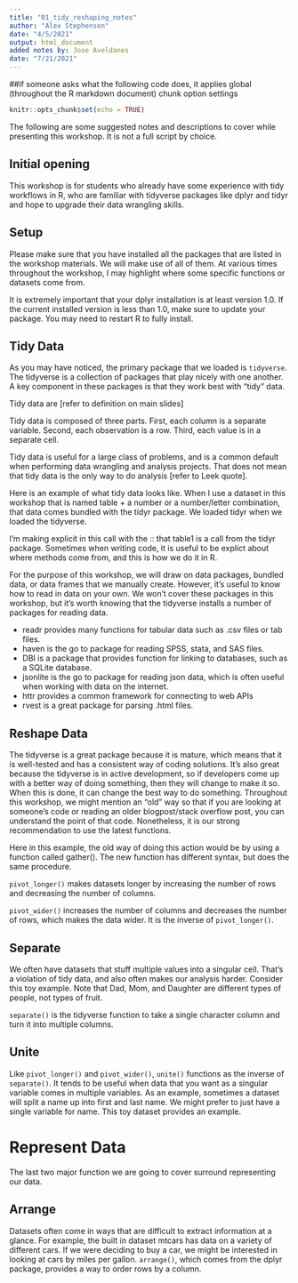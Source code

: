 ```yaml
---
title: "01_tidy_reshaping_notes"
author: "Alex Stephenson"
date: "4/5/2021"
output: html_document
added notes by: Jose Aveldanes
date: "7/21/2021"
---
```

##if someone asks what the following code does, it applies global (throughout the R markdown document) chunk option settings

```r
knitr::opts_chunk$set(echo = TRUE)
```

The following are some suggested notes and descriptions to cover while presenting this workshop. It is not a full script by choice. 

## Initial opening 

This workshop is for students who already have some experience with tidy workflows in R, who are familiar with tidyverse packages like dplyr and tidyr and hope to upgrade their data wrangling skills. 

## Setup 

Please make sure that you have installed all the packages that are listed in the workshop materials. We will make use of all of them. At various times throughout the workshop, I may highlight where some specific functions or datasets come from. 

It is extremely important that your dplyr installation is at least version 1.0. If the current installed version is less than 1.0, make sure to update your package. You may need to restart R to fully install. 

## Tidy Data 

As you may have noticed, the primary package that we loaded is `tidyverse`. The tidyverse is a collection of packages that play nicely with one another. A key component in these packages is that they work best with "tidy" data. 

Tidy data are [refer to definition on main slides] 

Tidy data is composed of three parts. First, each column is a separate variable. Second, each observation is a row. Third, each value is in a separate cell. 

Tidy data is useful for a large class of problems, and is a common default when performing data wrangling and analysis projects. That does not mean that tidy data is the only way to do analysis [refer to Leek quote]. 

Here is an example of what tidy data looks like. When I use a dataset in this workshop that is named table + a number or a number/letter combination, that data comes bundled with the tidyr package. We loaded tidyr when we loaded the tidyverse. 

I'm making explicit in this call with the :: that table1 is a call from the tidyr package. Sometimes when writing code, it is useful to be explict about where methods come from, and this is how we do it in R. 

For the purpose of this workshop, we will draw on data packages, bundled data, or data frames that we manually create. However, it's useful to know how to read in data on your own. We won't cover these packages in this workshop, but it's worth knowing that the tidyverse installs a number of packages for reading data. 

- readr provides many functions for tabular data such as .csv files or tab files. 
- haven is the go to package for reading SPSS, stata, and SAS files. 
- DBI is a package that provides function for linking to databases, such as a SQLite database. 
- jsonlite is the go to package for reading json data, which is often useful when working with data on the internet. 
- httr provides a common framework for connecting to web APIs 
- rvest is a great package for parsing .html files. 

## Reshape Data 

The tidyverse is a great package because it is mature, which means that it is well-tested and has a consistent way of coding solutions. It's also great because the tidyverse is in active development, so if developers come up with a better way of doing something, then they will change to make it so. When this is done, it can change the best way to do something. Throughout this workshop, we might mention an "old" way so that if you are looking at someone's code or reading an older blogpost/stack overflow post, you can understand the point of that code. Nonetheless, it is our strong recommendation to use the latest functions. 

Here in this example, the old way of doing this action would be by using a function called gather(). The new function has different syntax, but does the same procedure. 

`pivot_longer()` makes datasets longer by increasing the number of rows and decreasing the number of columns. 


`pivot_wider()` increases the number of columns and decreases the number of rows, which makes the data wider. It is the inverse of `pivot_longer()`. 

## Separate 

We often have datasets that stuff multiple values into a singular cell. That's a violation of tidy data, and also often makes our analysis harder. Consider this toy example. Note that Dad, Mom, and Daughter are different types of people, not types of fruit. 

`separate()` is the tidyverse function to take a single character column and turn it into multiple columns. 

## Unite 

Like `pivot_longer()` and `pivot_wider()`, `unite()` functions as the inverse of `separate()`. It tends to be useful when data that you want as a singular variable comes in multiple variables. As an example, sometimes a dataset will split a name up into first and last name. We might prefer to just have a single variable for name. This toy dataset provides an example. 

# Represent Data 

The last two major function we are going to cover surround representing our data. 

## Arrange 

Datasets often come in ways that are difficult to extract information at a glance. For example, the built in dataset mtcars has data on a variety of different cars. If we were deciding to buy a car, we might be interested in looking at cars by miles per gallon. `arrange()`, which comes from the dplyr package, provides a way to order rows by a column. 
